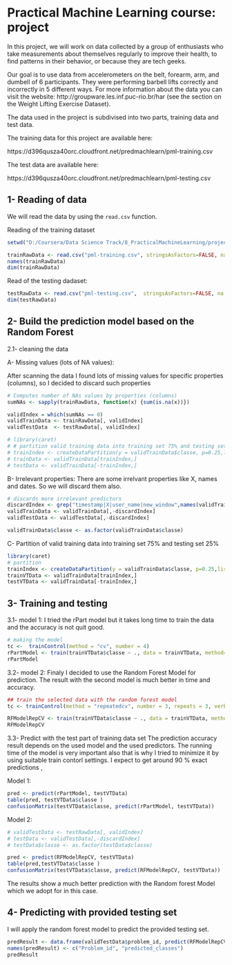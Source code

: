 Practical Machine Learning course: project
==========================================

In this project, we will work on data collected by a group of enthusiasts who take measurements about themselves regularly to improve their health, to find patterns in their behavior, or because they are tech geeks. 

Our goal is to use data from accelerometers on the belt, forearm, arm, and dumbell of 6 participants. They were performing barbell lifts correctly and incorrectly in 5 different ways. For more information about the data you can visit the website: http://groupware.les.inf.puc-rio.br/har (see the section on the Weight Lifting Exercise Dataset). 

The data used in the project is subdivised into two parts, training data and test data.

The training data for this project are available here: 

https://d396qusza40orc.cloudfront.net/predmachlearn/pml-training.csv

The test data are available here: 

https://d396qusza40orc.cloudfront.net/predmachlearn/pml-testing.csv


1- Reading of data
------------------
We will read the data by using the `read.csv` function.

Reading of the training dataset

```r
setwd("D:/Coursera/Data Science Track/8_PracticalMachineLearning/project")

trainRawData <- read.csv("pml-training.csv", stringsAsFactors=FALSE, na.strings = c("", "NA"))
names(trainRawData)
dim(trainRawData)
```

Read of the testing dadaset:

```r
testRawData <- read.csv("pml-testing.csv",  stringsAsFactors=FALSE, na.strings = c("", "NA"))
dim(testRawData)

```


2- Build the prediction model based on the Random Forest 
-------------------------------

2.1- cleaning the data

A- Missing values (lots of NA values):

After scanning the data I found lots of missing values for specific properties (columns), so I decided to discard such properties


``` r
# Computes number of NAs values by properties (columns)
sumNAs <- sapply(trainRawData, function(x) {sum(is.na(x))}) 

validIndex = which(sumNAs == 0)
validTrainData <- trainRawData[, validIndex]
validTestData  <- testRawData[, validIndex]

# library(caret)
# # partition valid training data into training set 75% and testing set 25%
# trainIndex <- createDataPartition(y = validTrainData$classe, p=0.25,list=FALSE)
# trainData <- validTrainData[trainIndex,]
# testData <- validTrainData[-trainIndex,]

```

B- Irrelevant properties:
There are some irrelvant properties like X, names and dates. So we will discard them also.


```r

# discards more irrelevant predictors
discardIndex <- grep("timestamp|X|user_name|new_window",names(validTrainData))
validTrainData <- validTrainData[,-discardIndex]
validTestData <- validTestData[,-discardIndex]

validTrainData$classe <- as.factor(validTrainData$classe)

```

C- Partition of valid training data into training set 75% and testing set 25%
```r
library(caret)
# partition 
trainIndex <- createDataPartition(y = validTrainData$classe, p=0.25,list=FALSE)
trainVTData <- validTrainData[trainIndex,]
testVTData <- validTrainData[-trainIndex,]

```


3- Training and testing
-------------------------------

3.1- model 1: I tried the rPart model but it takes long time to train the data and the accuracy is not quit good. 

```r
# making the model
tc <-  trainControl(method = "cv", number = 4)
rPartModel <- train(trainVTData$classe ~ ., data = trainVTData, method="rpart", trControl = tc)
rPartModel 
```


3.2- model 2: Finaly I decided to use the Random Forest Model for prediction.
The result with the second model is much better in time and accuracy.

```r
## train the selected data with the random forest model 
tc <- trainControl(method = "repeatedcv", number = 3, repeats = 3, verboseIter=T, returnResamp='all')

RFModelRepCV <- train(trainVTData$classe ~ ., data = trainVTData, method="rf", trControl = tc, prox=TRUE)
RFModelRepCV
```


3.3- Predict with the test part of training data set
The prediction accuracy result depends on the used model and the used predictors. 
The running time of the model is very important also that is why I tried to minimize it by using suitable train contorl settings.
I expect to get around 90 % exact predictions
,

Model 1:
```r
pred <- predict(rPartModel, testVTData)
table(pred, testVTData$classe )
confusionMatrix(testVTData$classe, predict(rPartModel, testVTData))

```


Model 2:
```r
# validTestData <- testRawData[, validIndex]
# testData <- validTestData[,-discardIndex]
# testData$classe <- as.factor(testData$classe) 

pred <- predict(RFModelRepCV, testVTData)
table(pred,testVTData$classe )
confusionMatrix(testVTData$classe, predict(RFModelRepCV, testVTData))

```

The results show a much better prediction with the Random forest Model which we adopt for in this case.

4- Predicting with provided testing set
-------------------------
I will apply the random forest model to predict the provided testing set.
```r
predResult <- data.frame(validTestData$problem_id, predict(RFModelRepCV, validTestData))
names(predResult) <- c("Problem_id", "predicted_classes")
predResult

```
